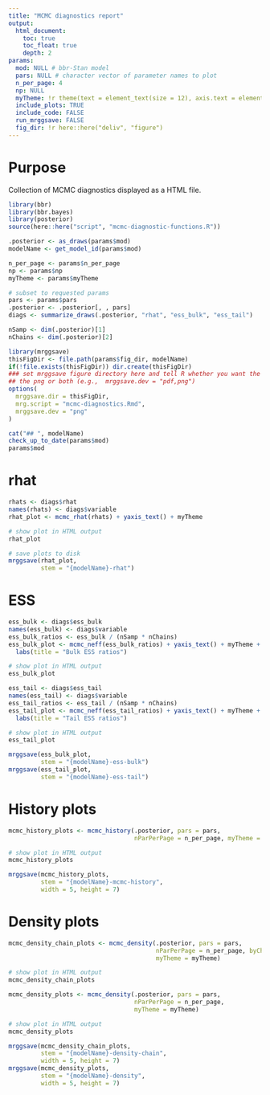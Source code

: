 ```yaml
---
title: "MCMC diagnostics report"
output: 
  html_document:
    toc: true
    toc_float: true
    depth: 2
params:
  mod: NULL # bbr-Stan model
  pars: NULL # character vector of parameter names to plot
  n_per_page: 4
  np: NULL
  myTheme: !r theme(text = element_text(size = 12), axis.text = element_text(size = 10))
  include_plots: TRUE
  include_code: FALSE
  run_mrggsave: FALSE
  fig_dir: !r here::here("deliv", "figure")
---
```


# Purpose

Collection of MCMC diagnostics displayed as a HTML file.


```r
library(bbr)
library(bbr.bayes)
library(posterior)
source(here::here("script", "mcmc-diagnostic-functions.R"))

.posterior <- as_draws(params$mod)
modelName <- get_model_id(params$mod)

n_per_page <- params$n_per_page
np <- params$np
myTheme <- params$myTheme

# subset to requested params
pars <- params$pars
.posterior <- .posterior[, , pars]
diags <- summarize_draws(.posterior, "rhat", "ess_bulk", "ess_tail")

nSamp <- dim(.posterior)[1]
nChains <- dim(.posterior)[2]

```



```r
library(mrggsave)
thisFigDir <- file.path(params$fig_dir, modelName)
if(!file.exists(thisFigDir)) dir.create(thisFigDir)
### set mrggsave figure directory here and tell R whether you want the pdf,
## the png or both (e.g.,  mrggsave.dev = "pdf,png")
options(
  mrggsave.dir = thisFigDir, 
  mrg.script = "mcmc-diagnostics.Rmd",
  mrggsave.dev = "png"
)
```

```r
cat("## ", modelName)
check_up_to_date(params$mod)
params$mod
```


# rhat

```r
rhats <- diags$rhat
names(rhats) <- diags$variable
rhat_plot <- mcmc_rhat(rhats) + yaxis_text() + myTheme
```
```r
# show plot in HTML output
rhat_plot
```

```r
# save plots to disk
mrggsave(rhat_plot, 
         stem = "{modelName}-rhat")
```

# ESS

```r
ess_bulk <- diags$ess_bulk
names(ess_bulk) <- diags$variable
ess_bulk_ratios <- ess_bulk / (nSamp * nChains)
ess_bulk_plot <- mcmc_neff(ess_bulk_ratios) + yaxis_text() + myTheme +
  labs(title = "Bulk ESS ratios")
```
```r
# show plot in HTML output
ess_bulk_plot
```

```r
ess_tail <- diags$ess_tail
names(ess_tail) <- diags$variable
ess_tail_ratios <- ess_tail / (nSamp * nChains)
ess_tail_plot <- mcmc_neff(ess_tail_ratios) + yaxis_text() + myTheme +
  labs(title = "Tail ESS ratios")
```
```r
# show plot in HTML output
ess_tail_plot
```

```r
mrggsave(ess_bulk_plot, 
         stem = "{modelName}-ess-bulk")
mrggsave(ess_tail_plot, 
         stem = "{modelName}-ess-tail")
```

# History plots

```r
mcmc_history_plots <- mcmc_history(.posterior, pars = pars, 
                                   nParPerPage = n_per_page, myTheme = myTheme, np = np)
```                                   
```r
# show plot in HTML output
mcmc_history_plots
```

```r
mrggsave(mcmc_history_plots, 
         stem = "{modelName}-mcmc-history", 
         width = 5, height = 7)
```

# Density plots

```r
mcmc_density_chain_plots <- mcmc_density(.posterior, pars = pars, 
                                         nParPerPage = n_per_page, byChain = TRUE, 
                                         myTheme = myTheme)
```
```r
# show plot in HTML output
mcmc_density_chain_plots
```

```r
mcmc_density_plots <- mcmc_density(.posterior, pars = pars, 
                                   nParPerPage = n_per_page, 
                                   myTheme = myTheme)
```
```r
# show plot in HTML output
mcmc_density_plots
```

```r
mrggsave(mcmc_density_chain_plots, 
         stem = "{modelName}-density-chain", 
         width = 5, height = 7)
mrggsave(mcmc_density_plots, 
         stem = "{modelName}-density", 
         width = 5, height = 7)
```
